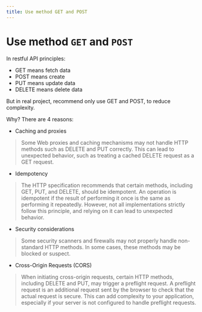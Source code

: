 ```yaml
---
title: Use method GET and POST
---
```


# Use method `GET` and `POST`

In restful API principles:

- GET means fetch data
- POST means create
- PUT means update data
- DELETE means delete data

But in real project, recommend only use GET and POST, to reduce complexity.

Why? There are 4 reasons:

- Caching and proxies

> Some Web proxies and caching mechanisms may not handle HTTP methods such as DELETE and PUT correctly. This can lead to unexpected behavior, such as treating a cached DELETE request as a GET request.

- Idempotency

> The HTTP specification recommends that certain methods, including GET, PUT, and DELETE, should be idempotent. An operation is idempotent if the result of performing it once is the same as performing it repeatedly. However, not all implementations strictly follow this principle, and relying on it can lead to unexpected behavior.

- Security considerations

> Some security scanners and firewalls may not properly handle non-standard HTTP methods. In some cases, these methods may be blocked or suspect.

- Cross-Origin Requests (CORS)

> When initiating cross-origin requests, certain HTTP methods, including DELETE and PUT, may trigger a preflight request. A preflight request is an additional request sent by the browser to check that the actual request is secure. This can add complexity to your application, especially if your server is not configured to handle preflight requests.
